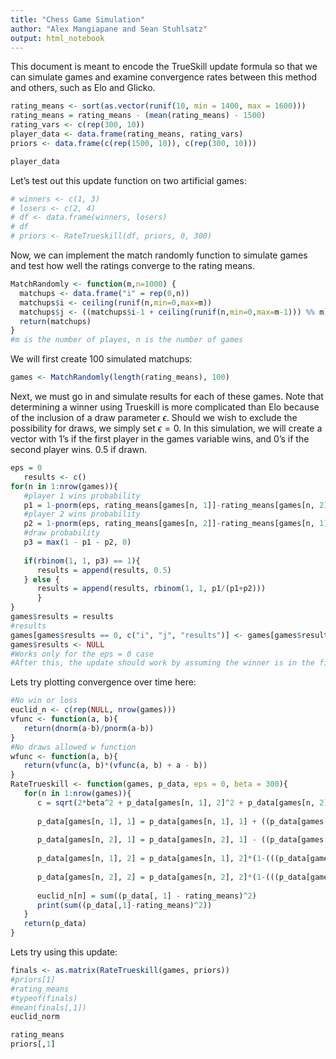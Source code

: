 ```yaml
---
title: "Chess Game Simulation"
author: "Alex Mangiapane and Sean Stuhlsatz"
output: html_notebook
---
```



This document is meant to encode the TrueSkill update formula so that we can simulate games and examine convergence rates between this method and others, such as Elo and Glicko. 

```r
rating_means <- sort(as.vector(runif(10, min = 1400, max = 1600)))
rating_means = rating_means - (mean(rating_means) - 1500)
rating_vars <- c(rep(300, 10))
player_data <- data.frame(rating_means, rating_vars)
priors <- data.frame(c(rep(1500, 10)), c(rep(300, 10)))
```

```r
player_data
```

Let's test out this update function on two artificial games:

```r
# winners <- c(1, 3)
# losers <- c(2, 4)
# df <- data.frame(winners, losers)
# df
# priors <- RateTrueskill(df, priors, 0, 300)
```

Now, we can implement the match randomly function to simulate games and test how well the ratings converge to the rating means. 

```r
MatchRandomly <- function(m,n=1000) {
  matchups <- data.frame("i" = rep(0,n))
  matchups$i <- ceiling(runif(n,min=0,max=m))
  matchups$j <- ((matchups$i-1 + ceiling(runif(n,min=0,max=m-1))) %% m)+1
  return(matchups)
}
#m is the number of playes, n is the number of games
```

We will first create 100 simulated matchups:

```r
games <- MatchRandomly(length(rating_means), 100)
```

Next, we must go in and simulate results for each of these games. Note that determining a winner using Trueskill is more complicated than Elo because of the inclusion of a draw parameter $\epsilon$. Should we wish to exclude the possibility for draws, we simply set $\epsilon = 0$. In this simulation, we will create a vector with 1's if the first player in the games variable wins, and 0's if the second player wins. 0.5 if drawn.  

```r
eps = 0
   results <- c()
for(n in 1:nrow(games)){
   #player 1 wins probability
   p1 = 1-pnorm(eps, rating_means[games[n, 1]]-rating_means[games[n, 2]], rating_vars[games[n, 1]]+rating_vars[games[n, 2]])
   #player 2 wins probability
   p2 = 1-pnorm(eps, rating_means[games[n, 2]]-rating_means[games[n, 1]], rating_vars[games[n, 1]]+rating_vars[games[n, 2]])
   #draw probability
   p3 = max(1 - p1 - p2, 0)
   
   if(rbinom(1, 1, p3) == 1){
      results = append(results, 0.5)
   } else {
      results = append(results, rbinom(1, 1, p1/(p1+p2)))
      }
}
games$results = results
#results
games[games$results == 0, c("i", "j", "results")] <- games[games$results == 0, c("j", "i", "results")]
games$results <- NULL
#Works only for the eps = 0 case
#After this, the update should work by assuming the winner is in the first column. 

```

Lets try plotting convergence over time here:

```r
#No win or loss
euclid_n <- c(rep(NULL, nrow(games)))
vfunc <- function(a, b){
   return(dnorm(a-b)/pnorm(a-b))
}
#No draws allowed w function
wfunc <- function(a, b){
   return(vfunc(a, b)*(vfunc(a, b) + a - b))
}
RateTrueskill <- function(games, p_data, eps = 0, beta = 300){
   for(n in 1:nrow(games)){
      c = sqrt(2*beta^2 + p_data[games[n, 1], 2]^2 + p_data[games[n, 2], 2]^2)
      
      p_data[games[n, 1], 1] = p_data[games[n, 1], 1] + ((p_data[games[n, 1], 2]^2)/c)*vfunc(((p_data[games[n, 1], 1]) - (p_data[games[n, 2], 1]))/c, eps/c)
      
      p_data[games[n, 2], 1] = p_data[games[n, 2], 1] - ((p_data[games[n, 2], 2]^2)/c)*vfunc(((p_data[games[n, 1], 1]) - (p_data[games[n, 2], 1]))/c, eps/c)
      
      p_data[games[n, 1], 2] = p_data[games[n, 1], 2]*(1-(((p_data[games[n, 1], 2])^2)/(c^2))*wfunc((p_data[games[n, 1], 1] - p_data[games[n, 2], 1])/c, eps/c))
      
      p_data[games[n, 2], 2] = p_data[games[n, 2], 2]*(1-(((p_data[games[n, 2], 2])^2)/(c^2))*wfunc((p_data[games[n, 1], 1] - p_data[games[n, 2], 1])/c, eps/c))
      
      euclid_n[n] = sum((p_data[, 1] - rating_means)^2)
      print(sum((p_data[,1]-rating_means)^2))
   }
   return(p_data)
}
```

Lets try using this update:

```r
finals <- as.matrix(RateTrueskill(games, priors))
#priors[1]
#rating_means
#typeof(finals)
#mean(finals[,1])
euclid_norm

rating_means
priors[,1]
```


